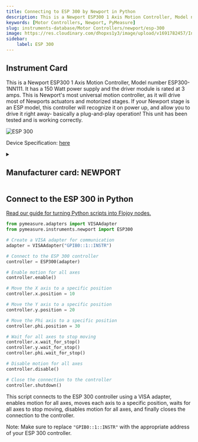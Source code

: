 ```yaml
---
title: Connecting to ESP 300 by Newport in Python
description: This is a Newport ESP300 1 Axis Motion Controller, Model number ESP300-1NN111. It has a 150 Watt power supply and the driver module is rated at 3 amps. This is Newport's most universal motion controller, as it will drive most of Newports actuators and motorized stages. If your Newport stage is an ESP model, this controller will recognize it on power up, and allow you to drive it right away- basically a plug-and-play operation! This unit has been tested and is working correctly.
keywords: [Motor Controllers, Newport, PyMeasure] 
slug: instruments-database/Motor Controllers/newport/esp-300 
image: https://res.cloudinary.com/dhopxs1y3/image/upload/v1691782457/Instruments/Positional%20Controller/ESP-300/ESP-300.jpg
sidebar:
    label: ESP 300 
---
```



## Instrument Card

This is a Newport ESP300 1 Axis Motion Controller, Model number ESP300-1NN111. It has a 150 Watt power supply and the driver module is rated at 3 amps. This is Newport's most universal motion controller, as it will drive most of Newports actuators and motorized stages. If your Newport stage is an ESP model, this controller will recognize it on power up, and allow you to drive it right away- basically a plug-and-play operation! This unit has been tested and is working correctly.

![ESP 300](https://res.cloudinary.com/dhopxs1y3/image/upload/v1691782457/Instruments/Positional%20Controller/ESP-300/ESP-300.jpg)

Device Specification: [here](https://www.equipx.net/uploads/Newport/NewportESP300.pdf)

<details style={{ marginTop: "15px"}}>
<summary><h2 style={{display:'inline'}}>Manufacturer card: NEWPORT</h2></summary>

![NEWPORT](https://res.cloudinary.com/dhopxs1y3/image/upload/v1692806178/Instruments/Vendor%20Logos/Newport.png)

Newport provides a wide range of photonics technology and products designed to enhance the capabilities and productivity of our customers' applications.

- Headquarters: Irvine, California, United States
- Yearly Revenue (millions, USD): 3500
- Vendor Website: [here](https://www.newport.com/)

</details>


<FeaturedInstrumentVideo category="MOTOR_CONTROLLERS" />

## Connect to the ESP 300 in Python

[Read our guide for turning Python scripts into Flojoy nodes.](https://docs.flojoy.ai/contribution/blocks/custom-flojoy-block/)



<Tabs>
<TabItem value="Flojoy" label="Flojoy" className="flojoy-instrument-tabs">

<SectionsCard category="MOTOR_CONTROLLERS" manufacturer="Newport"></SectionsCard>

</TabItem>
<TabItem value="PyMeasure" label="PyMeasure">


```python
from pymeasure.adapters import VISAAdapter
from pymeasure.instruments.newport import ESP300

# Create a VISA adapter for communication
adapter = VISAAdapter("GPIB0::1::INSTR")

# Connect to the ESP 300 controller
controller = ESP300(adapter)

# Enable motion for all axes
controller.enable()

# Move the X axis to a specific position
controller.x.position = 10

# Move the Y axis to a specific position
controller.y.position = 20

# Move the Phi axis to a specific position
controller.phi.position = 30

# Wait for all axes to stop moving
controller.x.wait_for_stop()
controller.y.wait_for_stop()
controller.phi.wait_for_stop()

# Disable motion for all axes
controller.disable()

# Close the connection to the controller
controller.shutdown()
```

This script connects to the ESP 300 controller using a VISA adapter, enables motion for all axes, moves each axis to a specific position, waits for all axes to stop moving, disables motion for all axes, and finally closes the connection to the controller.

Note: Make sure to replace `"GPIB0::1::INSTR"` with the appropriate address of your ESP 300 controller.

</TabItem>
</Tabs>